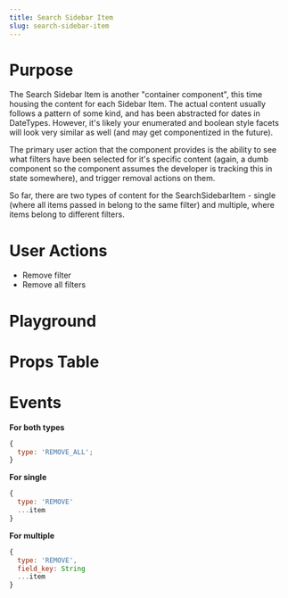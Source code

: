 ```yaml
---
title: Search Sidebar Item
slug: search-sidebar-item
---
```


# Purpose

The Search Sidebar Item is another "container component", this time housing the content for each Sidebar Item. The actual content usually follows a pattern of some kind, and has been abstracted for dates in DateTypes. However, it's likely your enumerated and boolean style facets will look very similar as well (and may get componentized in the future).

The primary user action that the component provides is the ability to see what filters have been selected for it's specific content (again, a dumb component so the component assumes the developer is tracking this in state somewhere), and trigger removal actions on them.

So far, there are two types of content for the SearchSidebarItem - single (where all items passed in belong to the same filter) and multiple, where items belong to different filters.

# User Actions

- Remove filter
- Remove all filters

# Playground

# Props Table

# Events

**For both types**

```js
{
  type: 'REMOVE_ALL';
}
```

**For single**

```js
{
  type: 'REMOVE'
  ...item
}
```

**For multiple**

```js
{
  type: 'REMOVE',
  field_key: String
  ...item
}
```
